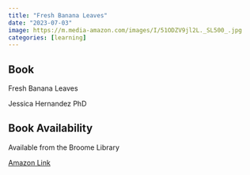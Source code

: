```yaml
---
title: "Fresh Banana Leaves"
date: "2023-07-03"
image: https://m.media-amazon.com/images/I/51ODZV9jl2L._SL500_.jpg
categories: [learning]
---
```


::: {.callout-tip icon="false"}
## Book

Fresh Banana Leaves

Jessica Hernandez PhD
:::

::: {.callout-note icon="false"}
## Book Availability

Available from the Broome Library

[Amazon Link](https://www.amazon.com/Fresh-Banana-Leaves-Indigenous-Landscapes/dp/1623176050/ref=asc_df_1623176050/?tag=hyprod-20&linkCode=df0&hvadid=532423136858&hvpos=&hvnetw=g&hvrand=6717168610114855695&hvpone=&hvptwo=&hvqmt=&hvdev=c&hvdvcmdl=&hvlocint=&hvlocphy=9031618&hvtargid=pla-1372520572922&psc=1)
:::
